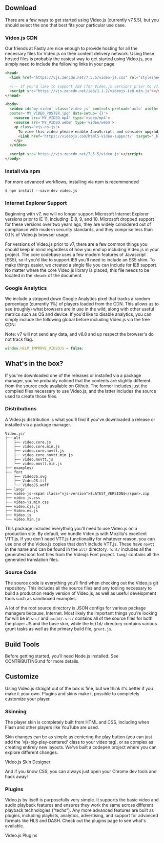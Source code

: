 
## Download

There are a few ways to get started using Video.js (currently v7.5.5), but you should select the one that best fits your particular use case.

### Video.js CDN

Our friends at <Link href="http://fastly.com" target="_blank">Fastly</Link> are nice enough to provide hosting for all the necessary files for Video.js on their content delivery network. Using these hosted files is probably the easiest way to get started using Video.js, you simply need to include the following links in your page.

```html
<head>
  <link href="https://vjs.zencdn.net/7.5.5/video-js.css" rel="stylesheet">

  <!-- If you'd like to support IE8 (for Video.js versions prior to v7) -->
  <script src="https://vjs.zencdn.net/ie8/1.1.2/videojs-ie8.min.js"></script>
</head>

<body>
  <video id='my-video' class='video-js' controls preload='auto' width='640' height='264'
  poster='MY_VIDEO_POSTER.jpg' data-setup='{}'>
    <source src='MY_VIDEO.mp4' type='video/mp4'>
    <source src='MY_VIDEO.webm' type='video/webm'>
    <p class='vjs-no-js'>
      To view this video please enable JavaScript, and consider upgrading to a web browser that
      <Link href='https://videojs.com/html5-video-support/' target='_blank'>supports HTML5 video</Link>
    </p>
  </video>

  <script src='https://vjs.zencdn.net/7.5.5/video.js'></script>
</body>
```

### Install via npm

For more advanced workflows, installing via <Link href="http://npmjs.com" target="_blank">npm</Link> is recommended

```
$ npm install --save-dev video.js
```

### Internet Explorer Support

Beginning with v7, we will no longer support Microsoft Internet Explorer versions prior to IE 11, including IE 8, 9, and 10. Microsoft dropped support for these versions over two years ago, they are widely considered out of compliance with modern security standards, and they comprise less than 0.1% of Video.js browser usage. 

For versions of Video.js prior to v7, there are a few common things you should keep in mind regardless of how you end up including Video.js in your project. The core codebase uses a few modern features of Javascript (ES5), so if you'd like to support IE8 you'll need to include an ES5 shim. To make things easier, we created a single file you can include for IE8 support. No matter where the core Video.js library is placed, this file needs to be located in the <code>&lt;head&gt;</code> of the document.

### Google Analytics

We include a stripped down Google Analytics pixel that tracks a random percentage (currently 1%) of players loaded from the CDN. This allows us to see (roughly) what browsers are in use in the wild, along with other useful metrics such as OS and device. If you'd like to disable analytics, you can simply include the following global before including Video.js via the free CDN:

Note: v7 will not send any data, and v6.8 and up respect the browser's do not track flag.

```javascript
window.HELP_IMPROVE_VIDEOJS = false;
```

## What's in the box?

If you've downloaded one of the <Link href="https://github.com/videojs/Video.js/releases" target="_blank">releases</Link> or installed via a package manager, you've probably noticed that the contents are slightly different from the source code available on Github. The former includes just the compiled files necessary to use Video.js, and the latter includes the source used to create those files.

### Distributions

A Video.js distribution is what you'll find if you've downloaded a release or installed via a package manager.

```
Video.js/
├── alt
│   ├── video.core.js
│   ├── video.core.min.js
│   ├── video.core.novtt.js
│   ├── video.core.novtt.min.js
│   ├── video.novtt.js
│   └── video.novtt.min.js
├── examples/
├── font
│   ├── VideoJS.svg
│   ├── VideoJS.ttf
│   └── VideoJS.woff
├── lang/
├── video-js-<span class="vjs-version">$LATEST_VERSION$</span>.zip
├── video-js.css
├── video-js.min.css
├── video.cjs.js
├── Video.es.js
├── Video.js
└── video.min.js
```

This package includes everything you'll need to use Video.js on a production site. By default, we bundle Video.js with Mozilla's excellent <Link href="https://github.com/mozilla/vtt.js" target="_blank">VTT.js</Link>. If you don't need VTT.js functionality for whatever reason, you can use one of the Video.js copies that don't include VTT.js. These have <code>novtt</code> in the name and can be found in the <code>alt/</code> directory. <code>font/</code> includes all the generated icon font files from the <Link href="https://github.com/videojs/font" target="_blank">Videojs Font project</Link>. <code>lang/</code> contains all the generated translation files.

### Source Code

The source code is everything you'll find when checking out the Video.js git repository. This includes all the source files and any tooling necessary to build a production ready version of Video.js, as well as useful development tools such as sandboxed examples.

A lot of the root source directory is JSON configs for various package managers because, Internet. Most likely the important things you're looking for will be in <code>src/</code> and <code>build/</code>. <code>src/</code> contains all of the source files for both the player JS and the base skin, while the <code>build/</code> directory contains various grunt tasks as well as the primary build file, <code>grunt.js</code>.

## Build Tools

Before getting started, you'll need <Link href="https://nodejs.org/" target="_blank">Node.js</Link> installed. See <Link href="https://github.com/videojs/video.js/blob/master/CONTRIBUTING.md#contributing-code" target="_blank">CONTRIBUTING.md</Link> for more details.

## Customize

Using Video.js straight out of the box is fine, but we think it's better if you make it your own. Plugins and skins make it possible to completely customize your player.

### Skinning

The player skin is completely built from HTML and CSS, including when Flash and other players like YouTube are used.

Skin changes can be as simple as centering the play button (you can just add the 'vjs-big-play-centered' class to your video tag), or as complex as creating entirely new layouts. We've built a codepen project where you can explore different changes.

<p>
  <Link href="https://codepen.io/heff/pen/EarCt" target="_blank">Video.js Skin Designer</Link>
</p>

And if you know CSS, you can always just open your Chrome dev tools and hack away!

### Plugins

Video.js by itself is purposefully very simple. It supports the basic video and audio playback features and ensures they work the same across different playback technologies ("techs"). Any more advanced features are built as plugins, including playlists, analytics, advertising, and support for advanced formats like HLS and DASH. Check out the plugins page to see what's available.

<p>
  <Link to="/plugins">Video.js Plugins</Link>
</p>
